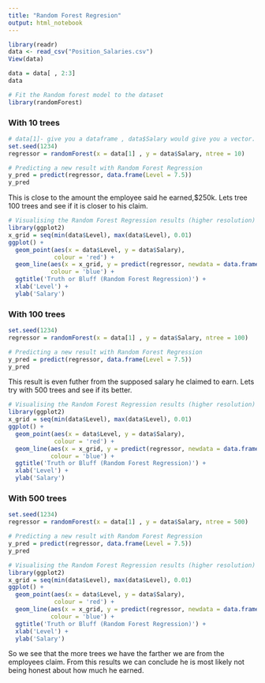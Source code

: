 ---
title: "Random Forest Regresion"
output: html_notebook
---

```{r}
library(readr)
data <- read_csv("Position_Salaries.csv")
View(data)
```

```{r}
data = data[ , 2:3]
data
```


```{r}
# Fit the Random forest model to the dataset
library(randomForest)
```

### With 10 trees
```{r}
# data[1]- give you a dataframe , data$Salary would give you a vector. Which is how you should define the varables
set.seed(1234)
regressor = randomForest(x = data[1] , y = data$Salary, ntree = 10)
```


```{r}
# Predicting a new result with Random Forest Regression
y_pred = predict(regressor, data.frame(Level = 7.5))
y_pred
```
This is close to the amount the employee said he earned,$250k. Lets tree 100 trees and see if it is closer to his claim. 

```{r}
# Visualising the Random Forest Regression results (higher resolution)
library(ggplot2)
x_grid = seq(min(data$Level), max(data$Level), 0.01)
ggplot() +
  geom_point(aes(x = data$Level, y = data$Salary),
             colour = 'red') +
  geom_line(aes(x = x_grid, y = predict(regressor, newdata = data.frame(Level = x_grid))),
            colour = 'blue') +
  ggtitle('Truth or Bluff (Random Forest Regression)') +
  xlab('Level') +
  ylab('Salary')
```

### With 100 trees
```{r}
set.seed(1234)
regressor = randomForest(x = data[1] , y = data$Salary, ntree = 100)
```


```{r}
# Predicting a new result with Random Forest Regression
y_pred = predict(regressor, data.frame(Level = 7.5))
y_pred
```
This result is even futher from the supposed salary he claimed to earn. Lets try with 500 trees and see if its better.

```{r}
# Visualising the Random Forest Regression results (higher resolution)
library(ggplot2)
x_grid = seq(min(data$Level), max(data$Level), 0.01)
ggplot() +
  geom_point(aes(x = data$Level, y = data$Salary),
             colour = 'red') +
  geom_line(aes(x = x_grid, y = predict(regressor, newdata = data.frame(Level = x_grid))),
            colour = 'blue') +
  ggtitle('Truth or Bluff (Random Forest Regression)') +
  xlab('Level') +
  ylab('Salary')
```

### With 500 trees
```{r}
set.seed(1234)
regressor = randomForest(x = data[1] , y = data$Salary, ntree = 500)
```


```{r}
# Predicting a new result with Random Forest Regression
y_pred = predict(regressor, data.frame(Level = 7.5))
y_pred
```


```{r}
# Visualising the Random Forest Regression results (higher resolution)
library(ggplot2)
x_grid = seq(min(data$Level), max(data$Level), 0.01)
ggplot() +
  geom_point(aes(x = data$Level, y = data$Salary),
             colour = 'red') +
  geom_line(aes(x = x_grid, y = predict(regressor, newdata = data.frame(Level = x_grid))),
            colour = 'blue') +
  ggtitle('Truth or Bluff (Random Forest Regression)') +
  xlab('Level') +
  ylab('Salary')
```

So we see that the more trees we have the farther we are from the employees claim. From this results we can conclude he is most likely not being honest about how much he earned.